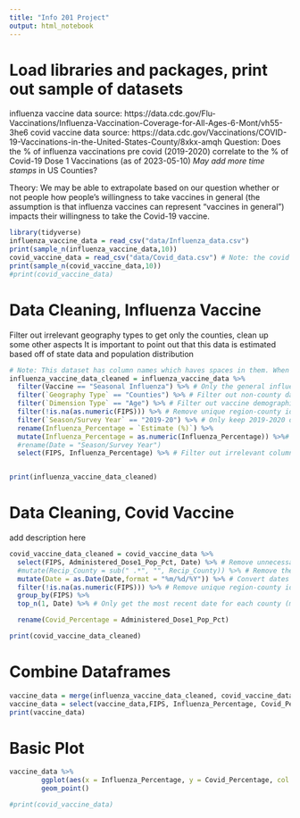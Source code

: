 ```yaml
---
title: "Info 201 Project"
output: html_notebook
---
```

# Load libraries and packages, print out sample of datasets
influenza vaccine data source: https://data.cdc.gov/Flu-Vaccinations/Influenza-Vaccination-Coverage-for-All-Ages-6-Mont/vh55-3he6
covid vaccine data source: https://data.cdc.gov/Vaccinations/COVID-19-Vaccinations-in-the-United-States-County/8xkx-amqh
Question: Does the % of influenza vaccinations pre covid (2019-2020) correlate to the % of Covid-19 Dose 1 Vaccinations (as of 2023-05-10) *May add more time stamps* in US Counties?

Theory: We may be able to extrapolate based on our question whether or not people how people's willingness to take vaccines in general (the assumption is that influenza vaccines can represent "vaccines in general") impacts their willingness to take the Covid-19 vaccine.
```r
library(tidyverse)
influenza_vaccine_data = read_csv("data/Influenza_data.csv")
print(sample_n(influenza_vaccine_data,10))
covid_vaccine_data = read_csv("data/Covid_data.csv") # Note: the covid data is huge relative to the influenza data, so it might take some time to load
print(sample_n(covid_vaccine_data,10))
#print(covid_vaccine_data)
```
# Data Cleaning, Influenza Vaccine
Filter out irrelevant geography types to get only the counties, clean up some other aspects
It is important to point out that this data is estimated based off of state data and population distribution
```r
# Note: This dataset has column names which haves spaces in them. When refering to these columns, enclose the column name with backticks (`). FIPS = County identifier (Since many counties have duplicate names).
influenza_vaccine_data_cleaned = influenza_vaccine_data %>%
  filter(Vaccine == "Seasonal Influenza") %>% # Only the general influenza vaccine will be considered as the special variants make up a negligible proportion
  filter(`Geography Type` == "Counties") %>% # Filter out non-county data (state/local areas)
  filter(`Dimension Type` == "Age") %>% # Filter out vaccine demographic data (data only includes people >=18)
  filter(!is.na(as.numeric(FIPS))) %>% # Remove unique region-county identifiers
  filter(`Season/Survey Year` == "2019-20") %>% # Only keep 2019-2020 data for simplicity (may add more dates later)
  rename(Influenza_Percentage = `Estimate (%)`) %>%
  mutate(Influenza_Percentage = as.numeric(Influenza_Percentage)) %>%# Convert the estimate % from character to numeric
  #rename(Date = "Season/Survey Year")
  select(FIPS, Influenza_Percentage) %>% # Filter out irrelevant columns


print(influenza_vaccine_data_cleaned)
```
# Data Cleaning, Covid Vaccine
add description here
```r
covid_vaccine_data_cleaned = covid_vaccine_data %>%
  select(FIPS, Administered_Dose1_Pop_Pct, Date) %>% # Remove unnecessary columns. We'll only look at dose1 in the two dose covid vaccine.
  #mutate(Recip_County = sub(" .*", "", Recip_County)) %>% # Remove the unnecessary "county" specification after every county name
  mutate(Date = as.Date(Date,format = "%m/%d/%Y")) %>% # Convert dates into a R friendly format
  filter(!is.na(as.numeric(FIPS))) %>% # Remove unique region-county identifiers
  group_by(FIPS) %>%
  top_n(1, Date) %>% # Only get the most recent date for each county (may add more dates later)

  rename(Covid_Percentage = Administered_Dose1_Pop_Pct)

print(covid_vaccine_data_cleaned)
```


# Combine Dataframes
```r
vaccine_data = merge(influenza_vaccine_data_cleaned, covid_vaccine_data_cleaned, by = c("FIPS"), all = TRUE)
vaccine_data = select(vaccine_data,FIPS, Influenza_Percentage, Covid_Percentage, Date)
print(vaccine_data)
```

# Basic Plot
```r
vaccine_data %>%
        ggplot(aes(x = Influenza_Percentage, y = Covid_Percentage, col = Date)) +
        geom_point()
```
```r
#print(covid_vaccine_data)
```

